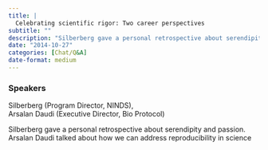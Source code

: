 ```yaml
---
title: |
  Celebrating scientific rigor: Two career perspectives
subtitle: ""
description: "Silberberg gave a personal retrospective about serendipity and passion. "
date: "2014-10-27"
categories: [Chat/Q&A]
date-format: medium 
---
```


### Speakers  
Silberberg (Program Director, NINDS),  
Arsalan Daudi (Executive Director, Bio Protocol)

Silberberg gave a personal retrospective about serendipity and passion. Arsalan Daudi talked about how we can address reproducibility in science

